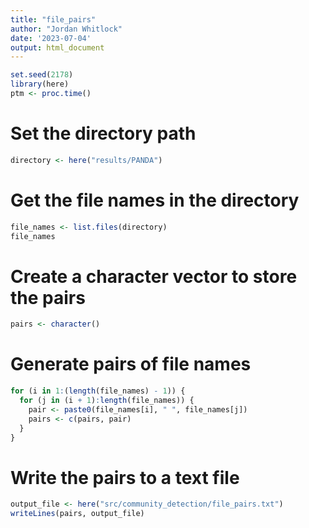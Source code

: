```yaml
---
title: "file_pairs"
author: "Jordan Whitlock"
date: '2023-07-04'
output: html_document
---
```


```r
set.seed(2178)
library(here)
ptm <- proc.time()
```


# Set the directory path
```r
directory <- here("results/PANDA")
```

# Get the file names in the directory
```r
file_names <- list.files(directory)
file_names
```

# Create a character vector to store the pairs
```r
pairs <- character()
```

# Generate pairs of file names
```r
for (i in 1:(length(file_names) - 1)) {
  for (j in (i + 1):length(file_names)) {
    pair <- paste0(file_names[i], " ", file_names[j])
    pairs <- c(pairs, pair)
  }
}
```

# Write the pairs to a text file
```r
output_file <- here("src/community_detection/file_pairs.txt")
writeLines(pairs, output_file)
```


